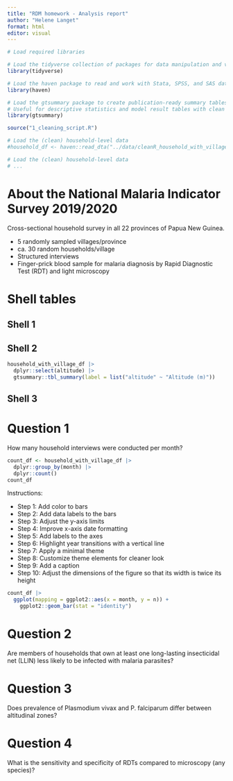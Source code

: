 ```yaml
---
title: "RDM homework - Analysis report"
author: "Helene Langet"
format: html
editor: visual
---
```


```r
# Load required libraries

# Load the tidyverse collection of packages for data manipulation and visualization
library(tidyverse)

# Load the haven package to read and work with Stata, SPSS, and SAS data files
library(haven)

# Load the gtsummary package to create publication-ready summary tables
# Useful for descriptive statistics and model result tables with clean formatting
library(gtsummary)
```

```r
source("1_cleaning_script.R")
```

```r
# Load the (clean) household-level data 
#household_df <- haven::read_dta("../data/cleanR_household_with_village.dta")

# Load the (clean) household-level data 
# ...
```
# About the National Malaria Indicator Survey 2019/2020

Cross-sectional household survey in all 22 provinces of Papua New Guinea.

* 5 randomly sampled villages/province
* ca. 30 random households/village
* Structured interviews
* Finger-prick blood sample for malaria diagnosis by Rapid Diagnostic Test (RDT) and light microscopy

# Shell tables

## Shell 1

## Shell 2

```r
household_with_village_df |>
  dplyr::select(altitude) |>
  gtsummary::tbl_summary(label = list("altitude" ~ "Altitude (m)"))
```

## Shell 3

# Question 1

How many household interviews were conducted per month? 

```r
count_df <- household_with_village_df |>
  dplyr::group_by(month) |>
  dplyr::count()
count_df
```

Instructions:

* Step 1: Add color to bars
* Step 2: Add data labels to the bars
* Step 3: Adjust the y-axis limits
* Step 4: Improve x-axis date formatting
* Step 5: Add labels to the axes
* Step 6: Highlight year transitions with a vertical line
* Step 7: Apply a minimal theme
* Step 8: Customize theme elements for cleaner look
* Step 9: Add a caption
* Step 10: Adjust the dimensions of the figure so that its width is twice its height

```r
count_df |>
  ggplot(mapping = ggplot2::aes(x = month, y = n)) +
    ggplot2::geom_bar(stat = "identity")
```

# Question 2

Are members of households that own at least one long-lasting insecticidal net (LLIN) less likely to be infected with malaria parasites?

# Question 3

Does prevalence of Plasmodium vivax and P. falciparum differ between altitudinal zones?

# Question 4

What is the sensitivity and specificity of RDTs compared to microscopy (any species)?